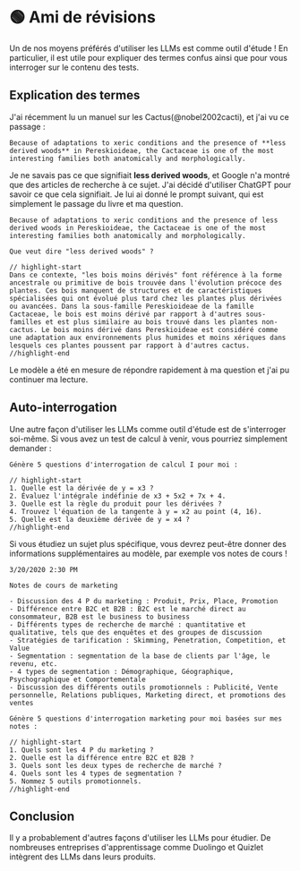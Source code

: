 
# 🟢 Ami de révisions

Un de nos moyens préférés d'utiliser les LLMs est comme outil d'étude ! En particulier, il est utile pour expliquer des termes confus ainsi que pour vous interroger sur le contenu des tests.

## Explication des termes

J'ai récemment lu un manuel sur les Cactus(@nobel2002cacti), et j'ai vu ce passage :

```text
Because of adaptations to xeric conditions and the presence of **less derived woods** in Pereskioideae, the Cactaceae is one of the most interesting families both anatomically and morphologically.
```

Je ne savais pas ce que signifiait **less derived woods**, et Google n'a montré que des articles de recherche à ce sujet. J'ai décidé d'utiliser ChatGPT pour savoir ce que cela signifiait. Je lui ai donné le prompt suivant, qui est simplement le passage du livre et ma question.

```text
Because of adaptations to xeric conditions and the presence of less derived woods in Pereskioideae, the Cactaceae is one of the most interesting families both anatomically and morphologically.

Que veut dire "less derived woods" ?

// highlight-start
Dans ce contexte, "les bois moins dérivés" font référence à la forme ancestrale ou primitive de bois trouvée dans l'évolution précoce des plantes. Ces bois manquent de structures et de caractéristiques spécialisées qui ont évolué plus tard chez les plantes plus dérivées ou avancées. Dans la sous-famille Pereskioideae de la famille Cactaceae, le bois est moins dérivé par rapport à d'autres sous-familles et est plus similaire au bois trouvé dans les plantes non-cactus. Le bois moins dérivé dans Pereskioideae est considéré comme une adaptation aux environnements plus humides et moins xériques dans lesquels ces plantes poussent par rapport à d'autres cactus.
//highlight-end
```

Le modèle a été en mesure de répondre rapidement à ma question et j'ai pu continuer ma lecture.

## Auto-interrogation

Une autre façon d'utiliser les LLMs comme outil d'étude est de s'interroger soi-même. Si vous avez un test de calcul à venir, vous pourriez simplement demander :

```text
Génère 5 questions d'interrogation de calcul I pour moi :

// highlight-start
1. Quelle est la dérivée de y = x3 ?
2. Évaluez l'intégrale indéfinie de x3 + 5x2 + 7x + 4.
3. Quelle est la règle du produit pour les dérivées ?
4. Trouvez l'équation de la tangente à y = x2 au point (4, 16).
5. Quelle est la deuxième dérivée de y = x4 ?
//highlight-end
```

Si vous étudiez un sujet plus spécifique, vous devrez peut-être donner des informations supplémentaires au modèle, par exemple vos notes de cours !

```text
3/20/2020 2:30 PM

Notes de cours de marketing

- Discussion des 4 P du marketing : Produit, Prix, Place, Promotion
- Différence entre B2C et B2B : B2C est le marché direct au consommateur, B2B est le business to business
- Différents types de recherche de marché : quantitative et qualitative, tels que des enquêtes et des groupes de discussion
- Stratégies de tarification : Skimming, Penetration, Competition, et Value
- Segmentation : segmentation de la base de clients par l'âge, le revenu, etc.
- 4 types de segmentation : Démographique, Géographique, Psychographique et Comportementale
- Discussion des différents outils promotionnels : Publicité, Vente personnelle, Relations publiques, Marketing direct, et promotions des ventes

Génère 5 questions d'interrogation marketing pour moi basées sur mes notes :

// highlight-start
1. Quels sont les 4 P du marketing ?
2. Quelle est la différence entre B2C et B2B ?
3. Quels sont les deux types de recherche de marché ?
4. Quels sont les 4 types de segmentation ?
5. Nommez 5 outils promotionnels.
//highlight-end
```

## Conclusion

Il y a probablement d'autres façons d'utiliser les LLMs pour étudier. De nombreuses entreprises d'apprentissage comme Duolingo et Quizlet intègrent des LLMs dans leurs produits.
